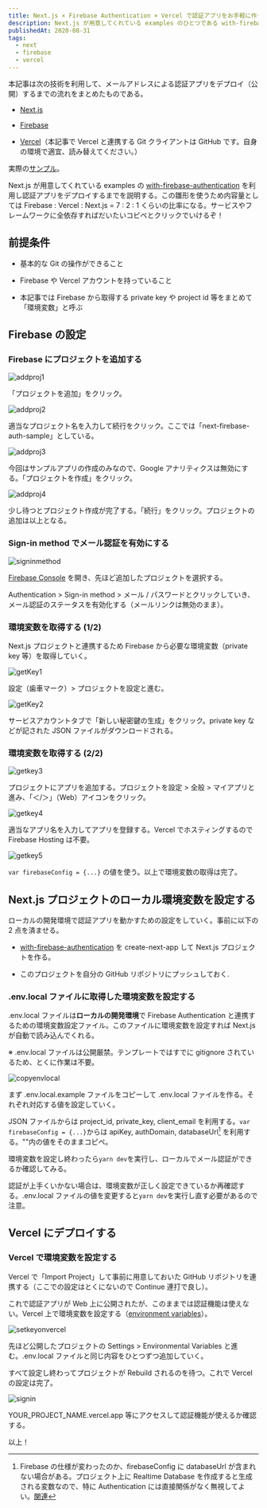 ```yaml
---
title: Next.js × Firebase Authentication × Vercel で認証アプリをお手軽に作ってデプロイする
description: Next.js が用意してくれている examples のひとつである with-firebase-authentication を利用すれば、メールアドレスでの認証アプリがとても簡単に作れたのでその方法をまとめる。この記事をざっと読めば必要な環境変数の取得といった環境構築で迷わないようになると思う
publishedAt: 2020-08-31
tags:
  - next
  - firebase
  - vercel
---
```


本記事は次の技術を利用して、メールアドレスによる認証アプリをデプロイ（公開）するまでの流れをまとめたものである。

- [Next.js](https://nextjs.org/)

- [Firebase](https://firebase.google.com/?hl=ja)

- [Vercel](https://vercel.com/)（本記事で Vercel と連携する Git クライアントは GitHub です。自身の環境で適宜、読み替えてください。）

実際の[サンプル](https://next-firebase-auth-sample.kimizuy.vercel.app)。

Next.js が用意してくれている examples の [with-firebase-authentication](https://github.com/vercel/next.js/tree/canary/examples/with-firebase-authentication) を利用し認証アプリをデプロイするまでを説明する。この雛形を使うため内容量としては Firebase : Vercel : Next.js = 7 : 2 : 1 くらいの比率になる。サービスやフレームワークに全依存すればだいたいコピペとクリックでいけるぞ！

## 前提条件

- 基本的な Git の操作ができること

- Firebase や Vercel アカウントを持っていること

- 本記事では Firebase から取得する private key や project id 等をまとめて「環境変数」と呼ぶ

## Firebase の設定

### Firebase にプロジェクトを追加する

![addproj1](./addproj1.png)

「プロジェクトを追加」をクリック。

![addproj2](./addproj2.png)

適当なプロジェクト名を入力して続行をクリック。ここでは「next-firebase-auth-sample」としている。

![addproj3](./addproj3.png)

今回はサンプルアプリの作成のみなので、Google アナリティクスは無効にする。「プロジェクトを作成」をクリック。

![addproj4](./addproj4.png)

少し待つとプロジェクト作成が完了する。「続行」をクリック。プロジェクトの追加は以上となる。

### Sign-in method でメール認証を有効にする

![signinmethod](./signinmethod.png)

[Firebase Console](https://console.firebase.google.com/?hl=ja) を開き、先ほど追加したプロジェクトを選択する。

Authentication > Sign-in method > メール / パスワードとクリックしていき、メール認証のステータスを有効化する（メールリンクは無効のまま）。

### 環境変数を取得する (1/2)

Next.js プロジェクトと連携するため Firebase から必要な環境変数（private key 等）を取得していく。

![getKey1](./getKey1.png)

設定（歯車マーク）> プロジェクトを設定と進む。

![getKey2](./getKey2.png)

サービスアカウントタブで「新しい秘密鍵の生成」をクリック。private key などが記された JSON ファイルがダウンロードされる。

### 環境変数を取得する (2/2)

![getkey3](./getkey3.png)

プロジェクトにアプリを追加する。プロジェクトを設定 > 全般 > マイアプリと進み、「＜/＞」（Web）アイコンをクリック。

![getkey4](./getkey4.png)

適当なアプリ名を入力してアプリを登録する。Vercel でホスティングするので Firebase Hosting は不要。

![getkey5](./getkey5.png)

`var firebaseConfig = {...}` の値を使う。以上で環境変数の取得は完了。

## Next.js プロジェクトのローカル環境変数を設定する

ローカルの開発環境で認証アプリを動かすための設定をしていく。事前に以下の 2 点を済ませる。

- [with-firebase-authentication](https://github.com/vercel/next.js/tree/canary/examples/with-firebase-authentication) を create-next-app して Next.js プロジェクトを作る。

- このプロジェクトを自分の GitHub リポジトリにプッシュしておく.

### .env.local ファイルに取得した環境変数を設定する

.env.local ファイルは<strong>ローカルの開発環境</strong>で Firebase Authentication と連携するための環境変数設定ファイル。このファイルに環境変数を設定すれば Next.js が自動で読み込んでくれる。

※ .env.local ファイルは公開厳禁。テンプレートではすでに gitignore されているため、とくに作業は不要。

![copyenvlocal](./copyenvlocal.png)

まず .env.local.example ファイルをコピーして .env.local ファイルを作る。それぞれ対応する値を設定していく。

JSON ファイルからは project_id, private_key, client_email を利用する。`var firebaseConfig = {...}`からは apiKey, authDomain, databaseUrl[^*1] を利用する。""内の値をそのままコピペ。

[^*1]: Firebase の仕様が変わったのか、firebaseConfig に databaseUrl が含まれない場合がある。プロジェクト上に Realtime Database を作成すると生成される変数なので、特に Authentication には直接関係がなく無視してよい。[関連](https://twitter.com/hapitomax/status/1335184425798123520?s=20)

環境変数を設定し終わったら`yarn dev`を実行し、ローカルでメール認証ができるか確認してみる。

認証が上手くいかない場合は、環境変数が正しく設定できているか再確認する。.env.local ファイルの値を変更すると`yarn dev`を実行し直す必要があるので注意。

## Vercel にデプロイする

### Vercel で環境変数を設定する

Vercel で「Import Project」して事前に用意しておいた GitHub リポジトリを連携する（ここでの設定はとくにないので Continue 連打で良し）。

これで認証アプリが Web 上に公開されたが、このままでは認証機能は使えない。Vercel 上で環境変数を設定する（[environment variables](https://vercel.com/blog/environment-variables-ui)）。

![setkeyonvercel](./setkeyonvercel.png)

先ほど公開したプロジェクトの Settings > Environmental Variables と進む。.env.local ファイルと同じ内容をひとつずつ追加していく。

すべて設定し終わってプロジェクトが Rebuild されるのを待つ。これで Vercel の設定は完了。

![signin](./signin.png)

YOUR_PROJECT_NAME.vercel.app 等にアクセスして認証機能が使えるか確認する。

以上！

